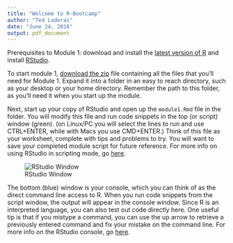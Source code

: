 ```yaml
---
title: "Welcome to R-Bootcamp"
author: "Ted Laderas"
date: "June 24, 2016"
output: pdf_document
---
```


Prerequisites to Module 1: download and install the [latest version of R](https://cran.r-project.org) and install [RStudio](https://www.rstudio.com).

To start module 1, [download the zip](https://www.dropbox.com/s/xie0vppcwcdhcp1/module1.zip?dl=0) file containing all the files that you'll need for Module 1. Expand it into a folder in an easy to reach directory, such as your desktop or your home directory.  Remember the path to this folder, as you'll need it when you start up the module.

Next, start up your copy of RStudio and open up the `module1.Rmd` file in the folder.  You will modify this file and run code snippets in the top (or script) window (green). (on Linux/PC you will select the lines to run and use CTRL+ENTER, while with Macs you use CMD+ENTER.)  Think of this file as your worksheet, complete with tips and problems to try.  You will want to save your completed module script for future reference. For more info on using RStudio in scripting mode, go [here](https://support.rstudio.com/hc/en-us/articles/200484448-Editing-and-Executing-Code).

![RStudio Window](image/consolewindow.jpg)

The bottom (blue) window is your console, which you can think of as the direct command line access to R.  When you run code snippets from the script window, the output will appear in the console window.  Since R is an interpreted language, you can also test out code directly here.  One useful tip is that if you mistype a command, you can use the up arrow to retrieve a previously entered command and fix your mistake on the command line. For more info on the RStudio console, go [here](https://support.rstudio.com/hc/en-us/articles/200404846).
